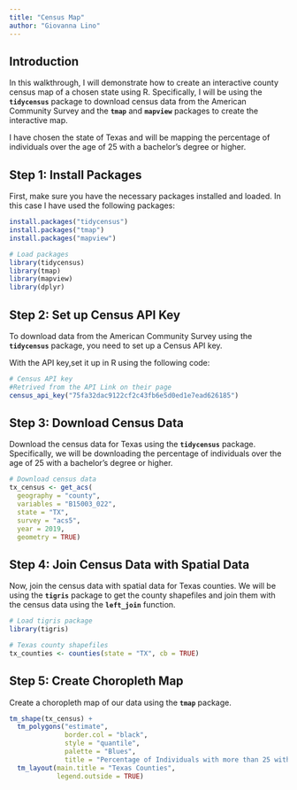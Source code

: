 ```yaml
---
title: "Census Map"
author: "Giovanna Lino"
---
```


## **Introduction**

In this walkthrough, I will demonstrate how to create an interactive county census map of a chosen state using R. Specifically, I will be using the **`tidycensus`** package to download census data from the American Community Survey and the **`tmap`** and **`mapview`** packages to create the interactive map.

I have chosen the state of Texas and will be mapping the percentage of individuals over the age of 25 with a bachelor's degree or higher.

## **Step 1: Install Packages**

First, make sure you have the necessary packages installed and loaded. In this case I have used the following packages:

```r

install.packages("tidycensus")
install.packages("tmap")
install.packages("mapview")

# Load packages
library(tidycensus)
library(tmap)
library(mapview)
library(dplyr)

```

## **Step 2: Set up Census API Key**

To download data from the American Community Survey using the **`tidycensus`** package, you need to set up a Census API key.

With the API key,set it up in R using the following code:

```r
# Census API key
#Retrived from the API Link on their page 
census_api_key("75fa32dac9122cf2c43fb6e5d0ed1e7ead626185")

```

## **Step 3: Download Census Data**

Download the census data for Texas using the **`tidycensus`** package. Specifically, we will be downloading the percentage of individuals over the age of 25 with a bachelor's degree or higher.

```r

# Download census data
tx_census <- get_acs(
  geography = "county",
  variables = "B15003_022",
  state = "TX",
  survey = "acs5",
  year = 2019,
  geometry = TRUE)

```

## **Step 4: Join Census Data with Spatial Data**

Now, join the census data with spatial data for Texas counties. We will be using the **`tigris`** package to get the county shapefiles and join them with the census data using the **`left_join`** function.

```r

# Load tigris package
library(tigris)

# Texas county shapefiles
tx_counties <- counties(state = "TX", cb = TRUE)

```

## **Step 5: Create Choropleth Map**

Create a choropleth map of our data using the **`tmap`** package.

```r

tm_shape(tx_census) +
  tm_polygons("estimate",
              border.col = "black",
              style = "quantile",
              palette = "Blues",
              title = "Percentage of Individuals with more than 25 with Bachelor's Degree or Higher") +
  tm_layout(main.title = "Texas Counties",
            legend.outside = TRUE)

```
